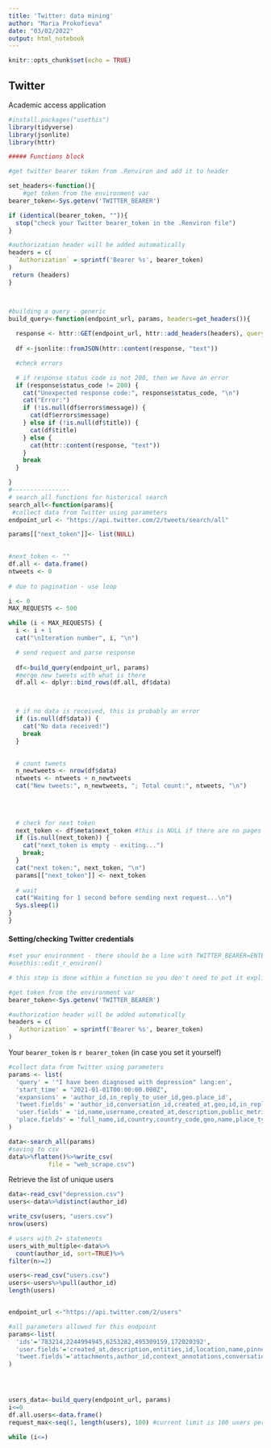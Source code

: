 ```yaml
---
title: 'Twitter: data mining'
author: "Maria Prokofieva"
date: "03/02/2022"
output: html_notebook
---
```


```r
knitr::opts_chunk$set(echo = TRUE)
```

## Twitter

Academic access application 


```r
#install.packages("usethis")
library(tidyverse)
library(jsonlite)
library(httr)
```

```r

##### Functions block

#get twitter bearer token from .Renviron and add it to header

set_headers<-function(){
    #get token from the environment var
bearer_token<-Sys.getenv('TWITTER_BEARER')

if (identical(bearer_token, "")){
  stop("check your Twitter bearer_token in the .Renviron file")
}

#authorization header will be added automatically
headers = c(
  `Authorization` = sprintf('Bearer %s', bearer_token)
)
 return (headers)
}



#building a query - generic
build_query<-function(endpoint_url, params, headers=get_headers()){
  
  response <- httr::GET(endpoint_url, httr::add_headers(headers), query = params)
  
  df <-jsonlite::fromJSON(httr::content(response, "text"))

  #check errors

  # if response status code is not 200, then we have an error
  if (response$status_code != 200) {
    cat("Unexpected response code:", response$status_code, "\n")
    cat("Error:")
    if (!is.null(df$errors$message)) {
      cat(df$errors$message)
    } else if (!is.null(df$title)) {
      cat(df$title)
    } else {
      cat(httr::content(response, "text"))
    }
    break
  }

}
#----------------
# search_all functions for historical search
search_all<-function(params){
 #collect data from Twitter using parameters
endpoint_url <- "https://api.twitter.com/2/tweets/search/all"

params[["next_token"]]<- list(NULL)

  
#next_token <- ""
df.all <- data.frame()
ntweets <- 0
 
# due to pagination - use loop

i <- 0
MAX_REQUESTS <- 500

while (i < MAX_REQUESTS) {
  i <- i + 1
  cat("\nIteration number", i, "\n")

  # send request and parse response
  
  df<-build_query(endpoint_url, params)
  #merge new tweets with what is there
  df.all <- dplyr::bind_rows(df.all, df$data)



  # if no data is received, this is probably an error
  if (is.null(df$data)) {
    cat("No data received!")
    break
  }
  

  # count tweets
  n_newtweets <- nrow(df$data)
  ntweets <- ntweets + n_newtweets
  cat("New tweets:", n_newtweets, "; Total count:", ntweets, "\n")  
  
  

    
  # check for next token
  next_token <- df$meta$next_token #this is NULL if there are no pages left
  if (is.null(next_token)) {
    cat("next_token is empty - exiting...")
    break;
  }
  cat("next token:", next_token, "\n")
  params[["next_token"]] <- next_token
  
  # wait
  cat("Waiting for 1 second before sending next request...\n")
  Sys.sleep(1)
}
}
```

#### Setting/checking Twitter credentials
```r
#set your environment - there should be a line with TWITTER_BEARER=ENTER_YOUR_TOKEN
#usethis::edit_r_environ()

# this step is done within a function so you don't need to put it explicitly

#get token from the environment var
bearer_token<-Sys.getenv('TWITTER_BEARER')

#authorization header will be added automatically
headers = c(
  `Authorization` = sprintf('Bearer %s', bearer_token)
)

```

Your `bearer_token` is `r bearer_token` (in case you set it yourself)

```r
#collect data from Twitter using parameters
params <- list(
  'query' = '"I have been diagnosed with depression" lang:en',
  'start_time' = "2021-01-01T00:00:00.000Z",
  'expansions' = 'author_id,in_reply_to_user_id,geo.place_id',
  'tweet.fields' = 'author_id,conversation_id,created_at,geo,id,in_reply_to_user_id,lang,public_metrics,referenced_tweets,source,text',
  'user.fields' = 'id,name,username,created_at,description,public_metrics,verified',
  'place.fields' = 'full_name,id,country,country_code,geo,name,place_type'
)

data<-search_all(params)
#saving to csv
data%>%flatten()%>%write_csv( 
           file = "web_scrape.csv")
```
Retrieve the list of unique users
```r
data<-read_csv("depression.csv")
users<-data%>%distinct(author_id)

write_csv(users, "users.csv")
nrow(users)

# users with 2+ statements
users_with_multiple<-data%>%
  count(author_id, sort=TRUE)%>%
filter(n>=2)


```

```r
users<-read_csv("users.csv")
users<-users%>%pull(author_id)
length(users)


endpoint_url <-"https://api.twitter.com/2/users"

#all parameters allowed for this endpoint
params<-list(
  'ids'='783214,2244994945,6253282,495309159,172020392',
  'user.fields'='created_at,description,entities,id,location,name,pinned_tweet_id,profile_image_url,protected,url,username,verified,withheld',
  'tweet.fields'='attachments,author_id,context_annotations,conversation_id,created_at,entities,geo,id,in_reply_to_user_id,lang,non_public_metrics,organic_metrics,possibly_sensitive,promoted_metrics,public_metrics,referenced_tweets,source,text,withheld'
)




users_data<-build_query(endpoint_url, params)
i<=0
df.all.users<-data.frame()
request_max<-seq(1, length(users), 100) #current limit is 100 users per request

while (i<=)
  
  
```

